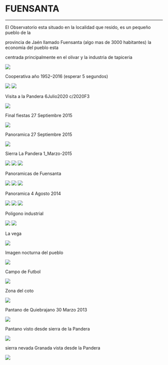 # FUENSANTA
---


El Observatorio esta situado en la localidad que resido, es un pequeño pueblo de la

provincia de Jaén llamado Fuensanta (algo mas de 3000 habitantes) la economia del pueblo esta

centrada principalmente en el olivar y la industria de tapiceria

<img src="https://astroccd.files.wordpress.com/2013/03/entradarr.jpg" />

Cooperativa año 1952–2016 (esperar 5 segundos)

<img src="https://astroccd.files.wordpress.com/2020/07/pandera2jpg.jpg" />

<img src="https://astroccd.files.wordpress.com/2020/07/pandera.jpg" />

Visita a la Pandera 6Julio2020 c/2020F3

<img src="https://astroccd.files.wordpress.com/2013/03/fotos-cooperativa-005.gif" />

Final fiestas 27 Septiembre 2015

<img src="https://astroccd.files.wordpress.com/2013/03/mosaico-fiesta-pueblo-27sep2015_re1.jpg" />

Panoramica 27 Septiembre 2015

<img src="https://astroccd.files.wordpress.com/2013/03/panoramica-2-re.jpg" />

Sierra La Pandera 1_Marzo-2015

<img src="https://astroccd.files.wordpress.com/2013/03/cima-pandera.jpg" />

<img src="https://astroccd.files.wordpress.com/2013/03/pantano-1marzo2015.jpg" />

<img src="https://astroccd.files.wordpress.com/2013/03/sierraa-nevadapanoramica_marzo_20115.jpg" />

Panoramicas de Fuensanta

<img src="https://astroccd.files.wordpress.com/2013/03/fuensanta.jpg" />

<img src="https://astroccd.files.wordpress.com/2013/03/panoramica4agosto2014.jpg" />

<img src="https://astroccd.files.wordpress.com/2013/03/sierrar-copia.jpg" />

Panoramica 4 Agosto 2014

<img src="https://astroccd.files.wordpress.com/2013/03/panoramica-pueblo-nevado-8-enero-2010.jpg" />

<img src="https://astroccd.files.wordpress.com/2013/03/panoramica-vega.jpg" />

<img src="https://astroccd.files.wordpress.com/2013/03/mosaico-pro-re.jpg" />

Poligono industrial

<img src="https://astroccd.files.wordpress.com/2013/03/poligono-amanecer.jpg" />

<img src="https://astroccd.files.wordpress.com/2013/03/poligono-industrialimg_1813.jpg" />

La vega

<img src="https://astroccd.files.wordpress.com/2013/03/vega-re-p3252261_1.jpg" />

Imagen nocturna del pueblo

<img src="https://astroccd.files.wordpress.com/2013/03/re-pro-img_1740_filtered.jpg" />

Campo de Futbol

<img src="https://astroccd.files.wordpress.com/2013/03/futbol.jpg" />

Zona del coto

<img src="https://astroccd.files.wordpress.com/2013/03/panorama-2.jpg" />

Pantano de Quiebrajano 30 Marzo 2013

<img src="https://astroccd.files.wordpress.com/2013/03/pantano-quiebrajano-30marzo-2013.jpg" />

Pantano visto desde sierra de la Pandera

<img src="https://astroccd.files.wordpress.com/2013/03/pantano-pandera.jpg" />

sierra nevada Granada vista desde la Pandera

<img src="https://astroccd.files.wordpress.com/2013/03/sierra-nevadapa.jpg" />